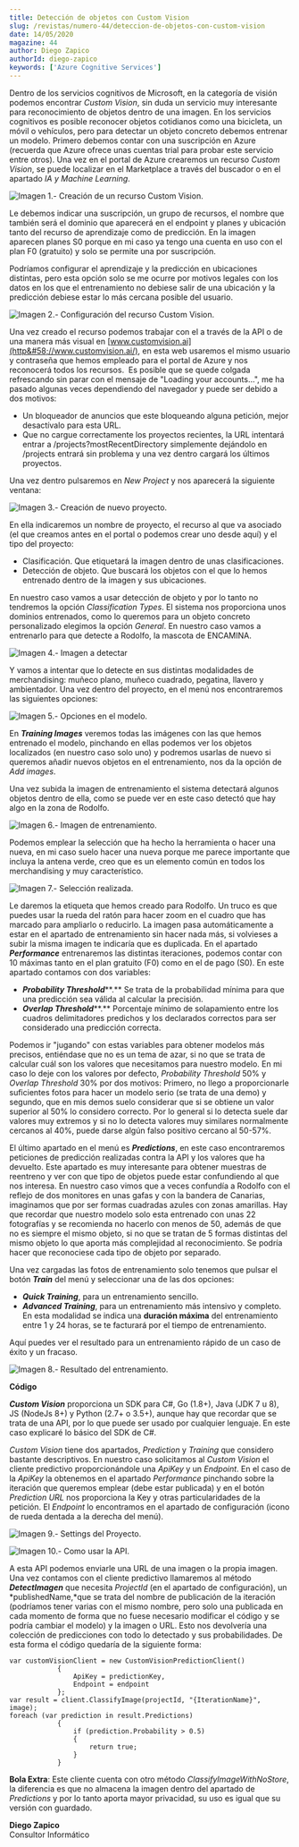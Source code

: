 ```yaml
---
title: Detección de objetos con Custom Vision
slug: /revistas/numero-44/deteccion-de-objetos-con-custom-vision
date: 14/05/2020
magazine: 44
author: Diego Zapico
authorId: diego-zapico
keywords: ['Azure Cognitive Services']
---
```






​Dentro de los servicios cognitivos de Microsoft, en la categoría de visión podemos encontrar *Custom Vision*, sin duda un servicio muy interesante para reconocimiento de objetos dentro de una imagen. En los servicios cognitivos es posible reconocer objetos cotidianos como una bicicleta, un móvil o vehículos, pero para detectar un objeto concreto debemos entrenar un modelo. Primero debemos contar con una suscripción en Azure (recuerda que Azure ofrece unas cuentas trial para probar este servicio entre otros). Una vez en el portal de Azure crearemos un recurso *Custom Vision*, se puede localizar en el Marketplace a través del buscador o en el apartado *IA y Machine Learning*.

![Imagen 1.- Creación de un recurso Custom Vision.](../../../images/numero44/deteccion-de-objetos-con-custom-vision/image1.png)

Le debemos indicar una suscripción, un grupo de recursos, el nombre que también será el dominio que aparecerá en el endpoint y planes y ubicación tanto del recurso de aprendizaje como de predicción. En la imagen aparecen planes S0 porque en mi caso ya tengo una cuenta en uso con el plan F0 (gratuito) y solo se permite una por suscripción.

Podríamos configurar el aprendizaje y la predicción en ubicaciones distintas, pero esta opción solo se me ocurre por motivos legales con los datos en los que el entrenamiento no debiese salir de una ubicación y la predicción debiese estar lo más cercana posible del usuario.

![Imagen 2.- Configuración del recurso Custom Vision.](../../../images/numero44/deteccion-de-objetos-con-custom-vision/image2.png)

Una vez creado el recurso podemos trabajar con el a través de la API o de una manera más visual en [www.customvision.ai](http&#58;//www.customvision.ai/), en esta web usaremos el mismo usuario y contraseña que hemos empleado para el portal de Azure y nos reconocerá todos los recursos.  Es posible que se quede colgada refrescando sin parar con el mensaje de "Loading your accounts…", me ha pasado algunas veces dependiendo del navegador y puede ser debido a dos motivos:

- Un bloqueador de anuncios que este bloqueando alguna petición, mejor desactívalo para esta URL.
- Que no cargue correctamente los proyectos recientes, la URL intentará entrar a /projects?mostRecentDirectory simplemente dejándolo en /projects entrará sin problema y una vez dentro cargará los últimos proyectos.


Una vez dentro pulsaremos en *New Project* y nos aparecerá la siguiente ventana:

![Imagen 3.- Creación de nuevo proyecto.](../../../images/numero44/deteccion-de-objetos-con-custom-vision/image3.png)

En ella indicaremos un nombre de proyecto, el recurso al que va asociado (el que creamos antes en el portal o podemos crear uno desde aquí) y el tipo del proyecto:

- Clasificación. Que etiquetará la imagen dentro de unas clasificaciones.
- Detección de objeto. Que buscará los objetos con el que lo hemos entrenado dentro de la imagen y sus ubicaciones.


En nuestro caso vamos a usar detección de objeto y por lo tanto no tendremos la opción *Classification Types*. El sistema nos proporciona unos dominios entrenados, como lo queremos para un objeto concreto personalizado elegimos la opción *General*. En nuestro caso vamos a entrenarlo para que detecte a Rodolfo, la mascota de ENCAMINA.

![Imagen 4.- Imagen a detectar](../../../images/numero44/deteccion-de-objetos-con-custom-vision/image4.png)

Y vamos a intentar que lo detecte en sus distintas modalidades de merchandising: muñeco plano, muñeco cuadrado, pegatina, llavero y ambientador. Una vez dentro del proyecto, en el menú nos encontraremos las siguientes opciones:

![Imagen 5.- Opciones en el modelo.](../../../images/numero44/deteccion-de-objetos-con-custom-vision/image5.png)

En ***Training Images*** veremos todas las imágenes con las que hemos entrenado el modelo, pinchando en ellas podemos ver los objetos localizados (en nuestro caso solo uno) y podremos usarlas de nuevo si queremos añadir nuevos objetos en el entrenamiento, nos da la opción de *Add images*.

Una vez subida la imagen de entrenamiento el sistema detectará algunos objetos dentro de ella, como se puede ver en este caso detectó que hay algo en la zona de Rodolfo.

![Imagen 6.- Imagen de entrenamiento.](../../../images/numero44/deteccion-de-objetos-con-custom-vision/image6.png)

Podemos emplear la selección que ha hecho la herramienta o hacer una nueva, en mi caso suelo hacer una nueva porque me parece importante que incluya la antena verde, creo que es un elemento común en todos los merchandising y muy característico.

![Imagen 7.- Selección realizada.](../../../images/numero44/deteccion-de-objetos-con-custom-vision/image7.png)

Le daremos la etiqueta que hemos creado para Rodolfo. Un truco es que puedes usar la rueda del ratón para hacer zoom en el cuadro que has marcado para ampliarlo o reducirlo. La imagen pasa automáticamente a estar en el apartado de entrenamiento sin hacer nada más, si volvieses a subir la misma imagen te indicaría que es duplicada. En el apartado ***Performance*** entrenaremos las distintas iteraciones, podemos contar con 10 máximas tanto en el plan gratuito (F0) como en el de pago (S0). En este apartado contamos con dos variables:

- ***Probability Threshold*****.** Se trata de la probabilidad mínima para que una predicción sea válida al calcular la precisión.
- ***Overlap Threshold*****.** Porcentaje mínimo de solapamiento entre los cuadros delimitadores predichos y los declarados correctos para ser considerado una predicción correcta.


Podemos ir "jugando" con estas variables para obtener modelos más precisos, entiéndase que no es un tema de azar, si no que se trata de calcular cuál son los valores que necesitamos para nuestro modelo. En mi caso lo deje con los valores por defecto, *Probability Threshold* 50% y *Overlap Threshold* 30% por dos motivos: Primero, no llego a proporcionarle suficientes fotos para hacer un modelo serio (se trata de una demo) y segundo, que en mis demos suelo considerar que si se obtiene un valor superior al 50% lo considero correcto. Por lo general si lo detecta suele dar valores muy extremos y si no lo detecta valores muy similares normalmente cercanos al 40%, puede darse algún falso positivo cercano al 50-57%.

El último apartado en el menú es ***Predictions***, en este caso encontraremos peticiones de predicción realizadas contra la API y los valores que ha devuelto. Este apartado es muy interesante para obtener muestras de reentreno y ver con que tipo de objetos puede estar confundiendo al que nos interesa. En nuestro caso vimos que a veces confundía a Rodolfo con el reflejo de dos monitores en unas gafas y con la bandera de Canarias, imaginamos que por ser formas cuadradas azules con zonas amarillas. Hay que recordar que nuestro modelo solo esta entrenado con unas 22 fotografías y se recomienda no hacerlo con menos de 50, además de que no es siempre el mismo objeto, si no que se tratan de 5 formas distintas del mismo objeto lo que aporta más complejidad al reconocimiento. Se podría hacer que reconociese cada tipo de objeto por separado.

Una vez cargadas las fotos de entrenamiento solo tenemos que pulsar el botón ***Train*** del menú y seleccionar una de las dos opciones:

- ***Quick Training***, para un entrenamiento sencillo.
- ***Advanced Training***, para un entrenamiento más intensivo y completo. En esta modalidad se indica una **duración máxima** del entrenamiento entre 1 y 24 horas, se te facturará por el tiempo de entrenamiento.


Aquí puedes ver el resultado para un entrenamiento rápido de un caso de éxito y un fracaso.

![Imagen 8.- Resultado del entrenamiento.](../../../images/numero44/deteccion-de-objetos-con-custom-vision/image8.png)

**Código**

***Custom Vision*** proporciona un SDK para C#, Go (1.8+), Java (JDK 7 u 8), JS (NodeJs 8+) y Python (2.7+ o 3.5+), aunque hay que recordar que se trata de una API, por lo que puede ser usado por cualquier lenguaje. En este caso explicaré lo básico del SDK de C#.

*Custom Vision* tiene dos apartados, *Prediction* y *Training* que considero bastante descriptivos. En nuestro caso solicitamos al *Custom Vision* el cliente predictivo proporcionándole una *ApiKey* y un *Endpoint*. En el caso de la *ApiKey* la obtenemos en el apartado *Performance* pinchando sobre la iteración que queremos emplear (debe estar publicada) y en el botón *Prediction URL* nos proporciona la Key y otras particularidades de la petición. El *Endpoint* lo encontramos en el apartado de configuración (icono de rueda dentada a la derecha del menú).

![Imagen 9.- Settings del Proyecto.](../../../images/numero44/deteccion-de-objetos-con-custom-vision/image9.png)

![Imagen 10.- Como usar la API.](../../../images/numero44/deteccion-de-objetos-con-custom-vision/image10.png)

A esta API podemos enviarle una URL de una imagen o la propia imagen. Una vez contamos con el cliente predictivo llamaremos al método ***DetectImagen*** que necesita *ProjectId* (en el apartado de configuración), un *publishedName,*que se trata del nombre de publicación de la iteración (podríamos tener varias con el mismo nombre, pero solo una publicada en cada momento de forma que no fuese necesario modificar el código y se podría cambiar el modelo) y la imagen o URL. Esto nos devolvería una colección de predicciones con todo lo detectado y sus probabilidades. De esta forma el código quedaría de la siguiente forma:

```
var customVisionClient = new CustomVisionPredictionClient()
            {
                ApiKey = predictionKey,
                Endpoint = endpoint
            };
var result = client.ClassifyImage(projectId, "{IterationName}", image);
foreach (var prediction in result.Predictions)
            {
                if (prediction.Probability > 0.5)
                {
                    return true;
                }
            }​
```

**Bola Extra**: Este cliente cuenta con otro método *ClassifyImageWithNoStore*, la diferencia es que no almacena la imagen dentro del apartado de *Predictions* y por lo tanto aporta mayor privacidad, su uso es igual que su versión con guardado.

**Diego Zapico** <br />
Consultor Informático